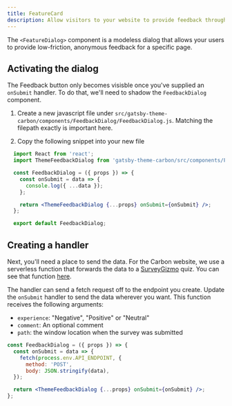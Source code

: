 ```yaml
---
title: FeatureCard
description: Allow visitors to your website to provide feedback through a dialog
---
```


<PageDescription>

The `<FeatureDialog>` component is a modeless dialog that allows your users to provide low-friction, anonymous feedback for a specific page.

</PageDescription>

## Activating the dialog

The Feedback button only becomes visisble once you've supplied an `onSubmit` handler. To do that, we'll need to shadow the `FeedbackDialog` component.

1. Create a new javascript file under `src/gatsby-theme-carbon/components/FeedbackDialog/FeedbackDialog.js`. Matching the filepath exactly is important here.

2. Copy the following snippet into your new file

```jsx
  import React from 'react';
  import ThemeFeedbackDialog from 'gatsby-theme-carbon/src/components/FeedbackDialog/FeedbackDialog';

  const FeedbackDialog = ({ props }) => {
    const onSubmit = data => {
      console.log({ ...data });
    };

    return <ThemeFeedbackDialog {...props} onSubmit={onSubmit} />;
  };

  export default FeedbackDialog;

```


## Creating a handler

Next, you'll need a place to send the data. For the Carbon website, we use a serverless function that forwards the data to a [SurveyGizmo](https://www.surveygizmo.com/) quiz. 
You can see that function [here](https://github.com/carbon-design-system/carbon-website/blob/master/functions/survey.js).

The handler can send a fetch request off to the endpoint you create. Update the `onSubmit` handler to send the data wherever you want. This function receives the following arguments:
   - `experience`: "Negative", "Positive" or "Neutral"
   - `comment`: An optional comment
   - `path`: the window location when the survey was submitted

```jsx
const FeedbackDialog = ({ props }) => {
  const onSubmit = data => {
    fetch(process.env.API_ENDPOINT, {
      method: 'POST',
      body: JSON.stringify(data),
  });

  return <ThemeFeedbackDialog {...props} onSubmit={onSubmit} />;
};
```



